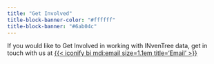 ```yaml
---
title: "Get Involved"
title-block-banner-color: "#ffffff"
title-block-banner: "#6ab04c"
---
```


If you would like to Get Involved in working with INvenTree data, get in touch with us at [
{{< iconify bi mdi:email size=1.1em title='Email' >}}](mailto:indiainventree@gmail.com)
